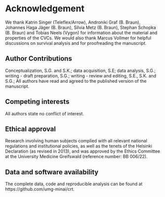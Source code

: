 # Acknowledgement

We thank Katrin Singer (Teleflex/Arrow), Androniki Graf (B. Braun), Johannes Haga Jäger (B. Braun), Silvia Metz (B. Braun), Stephan Schopka (B. Braun) and Tobias Neels (Vygon) for information about the material and properties of the CVCs.
We would also thank Marcus Vollmer for helpful discussions on survival analysis and for proofreading the manuscript.

## Author Contributions

Conceptualization, S.G. and S.K.;
data acquisition, S.E;
data analysis, S.G.;
writing - draft preparation, S.G.;
writing - review and editing, S.E., S.K. and S.G.;
All authors have read and agreed to the published version of the manuscript.

## Competing interests

All authors state no conflict of interest.

## Ethical approval

Research involving human subjects complied with all relevant national regulations and institutional policies, as well as the tenets of the Helsinki Declaration (as revised in 2013), and was approved by the Ethics Committee at the University Medicine Greifswald (reference number: BB 006/22).

## Data and software availability

The complete data, code and reproducible analysis can be found at
https://github.com/umg-minai/crt.
